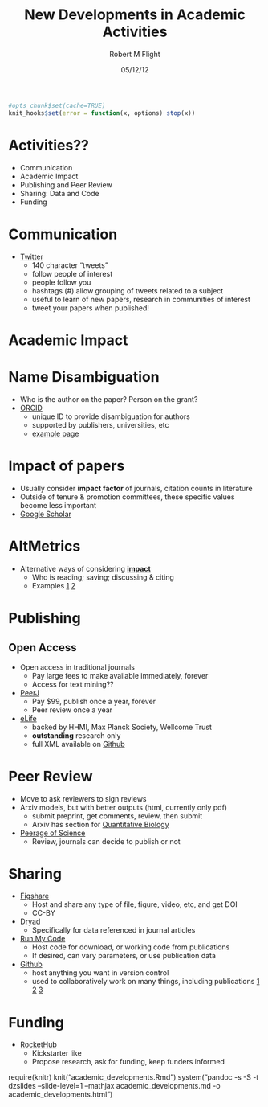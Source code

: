% New Developments in Academic Activities
% Robert M Flight
% 05/12/12

```r
#opts_chunk$set(cache=TRUE)
knit_hooks$set(error = function(x, options) stop(x)) 
```

# Activities??

 * Communication
 * Academic Impact
 * Publishing and Peer Review
 * Sharing: Data and Code
 * Funding
 

# Communication

 * [Twitter](https://twitter.com/rmflight)
     * 140 character "tweets"
     * follow people of interest
     * people follow you
     * hashtags (#) allow grouping of tweets related to a subject
     * useful to learn of new papers, research in communities of interest
     * tweet your papers when published!

# Academic Impact


# Name Disambiguation

 * Who is the author on the paper? Person on the grant?
 * [ORCID](http://orcid.org)
     * unique ID to provide disambiguation for authors
     * supported by publishers, universities, etc
     * [example page](https://orcid.org/0000-0001-8141-7788)
     

# Impact of papers

 * Usually consider **impact factor** of journals, citation counts in literature
 * Outside of tenure & promotion committees, these specific values become less important
 * [Google Scholar](http://scholar.google.com/citations?user=G8bFNwYAAAAJ&hl=en)


# AltMetrics
 * Alternative ways of considering **[impact](http://altmetrics.org/tools/)**
     * Who is reading; saving; discussing & citing
     * Examples [1]()  [2]()
   

# Publishing

## Open Access

 * Open access in traditional journals
     * Pay large fees to make available immediately, forever
     * Access for text mining??
 * [PeerJ](http://peerj.org)
     * Pay $99, publish once a year, forever
     * Peer review once a year
 * [eLife](http://www.elifesciences.org/the-journal/)
     * backed by HHMI, Max Planck Society, Wellcome Trust
     * **outstanding** research only
     * full XML available on [Github](https://github.com/elifesciences/elife-articles)
 
# Peer Review

 * Move to ask reviewers to sign reviews
 * Arxiv models, but with better outputs (html, currently only pdf)
     * submit preprint, get comments, review, then submit
     * Arxiv has section for [Quantitative Biology](http://arxiv.org/list/q-bio/new)
 * [Peerage of Science](http://www.peerageofscience.org/)
     * Review, journals can decide to publish or not
     
# Sharing

 * [Figshare](http://figshare.com/)
     * Host and share any type of file, figure, video, etc, and get DOI
     * CC-BY
 * [Dryad](http://datadryad.org/)
     * Specifically for data referenced in journal articles
 * [Run My Code](http://www.runmycode.org/CompanionSite/)
     * Host code for download, or working code from publications
     * If desired, can vary parameters, or use publication data
 * [Github](https://github.com/)
     * host anything you want in version control
     * used to collaboratively work on many things, including publications [1](https://github.com/PhDP/article_preprint/blob/master/ms.tex) [2](https://github.com/cwcon/push) [3](http://rmflight.github.com/affyMM/)
     
# Funding

 * [RocketHub](http://www.rockethub.com/projects/11106-crowdsourcing-discovery)
     * Kickstarter like
     * Propose research, ask for funding, keep funders informed
     

 
 require(knitr)
 knit("academic_developments.Rmd")
 system("pandoc -s -S -t dzslides --slide-level=1 --mathjax academic_developments.md -o academic_developments.html")